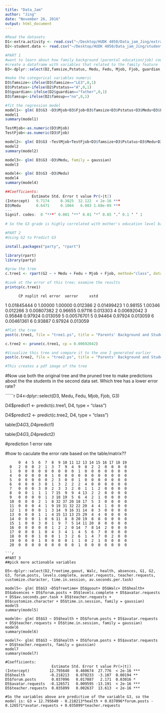 ```yaml
---
title: "Data_Jam"
author: "Jing"
date: "November 26, 2016"
output: html_document
---
```


```r
#Read the datasets
D1<-extra.activity <- read.csv("~/Desktop/HUDK 4050/Data_jam_Jing/extra-activity.csv")
D2<-student.data <- read.csv("~/Desktop/HUDK 4050/Data_jam_Jing/student-data.csv", header=TRUE)
```


```r
#PART 1
#want to learn about how family background (parental education/job) could affect student performance
#create a dataframe with variables that related to the family feature
D3<-dplyr::select(D2,famsize,Pstatus, Medu, Fedu, Mjob, Fjob, guardian, famsup, famrel,G1, G2, G3)

#make the categorical variables numeric
D3$famsize<-ifelse(D3$famsize=="LE3",0,1)
D3$Pstatus<-ifelse(D2$Pstatus=="A",0,1)
D3$guardian<-ifelse(D2$guardian=="father",0,1)
D3$famsup<-ifelse(D2$famsup=="no",0,1)

#fit the regression model
model1<- glm( D3$G3 ~D3$Mjob+D3$Fjob+D3$famsize+D3$Pstatus+D3$Medu+D3$Fedu, family = gaussian)
model1
summary(model1)

TestMjob<-as.numeric(D3$Mjob)
TestFjob<-as.numeric(D3$Fjob)

model2<- glm( D3$G3 ~TestMjob+TestFjob+D3$famsize+D3$Pstatus+D3$Medu+D3$Fedu, family = gaussian)
model2
summary(model2)

model3<- glm( D3$G3 ~D3$Medu, family = gaussian)
model3

model4<- glm( D3$G3 ~D3$Medu)
model4
summary(model4)

##Coefficients:
            Estimate Std. Error t value Pr(>|t|)    
(Intercept)   9.7174     0.3025  32.122  < 2e-16 ***
D3$Medu       0.6471     0.1064   6.083 1.68e-09 ***
---
Signif. codes:  0 ‘***’ 0.001 ‘**’ 0.01 ‘*’ 0.05 ‘.’ 0.1 ‘ ’ 1
            
# So the G3 grade is highly correlated with mother's education level based on the model           

```

```r
#PART 2
#Using G2 to Predict G3

install.packages("party", "rpart")

library(rpart)
library(party)

#grow the tree
c.tree1 <- rpart(G2 ~ + Medu + Fedu + Mjob + Fjob, method="class", data=D3,control=rpart.control(minsplit=1, minbucket=1, cp=0.0001) ) 

#Look at the error of this tree; examine the results
printcp(c.tree1)

```
          CP nsplit rel error  xerror     xstd
1  0.01845444      0   1.00000 1.00000 0.012386
2  0.01499423      1   0.98155 1.00346 0.012266
3  0.00807382      2   0.96655 0.97116 0.013303
4  0.00692042      3   0.95848 0.97924 0.013059
5  0.00576701      5   0.94464 0.97924 0.013059
6  0.00461361      6   0.93887 0.97924 0.013059

```r
#Plot the tree
post(c.tree1, file = "tree1.ps", title = "Parents' Background and Students' Performance")

c.tree2 <- prune(c.tree1, cp = 0.00692042)

#Visualize this tree and compare it to the one I generated earlier
post(c.tree2, file = "tree2.ps", title = "Parents' Background and Students' Performance") 

#This creates a pdf image of the tree

```
#Now use both the original tree and the pruned tree to make predictions about the the students in the second data set. Which tree has a lower error rate?

``````r
D4<-dplyr::select(D3, Medu, Fedu, Mjob, Fjob, G3)

D4$predict1 <- predict(c.tree1, D4, type = "class")

D4$predict2 <- predict(c.tree2, D4, type = "class")

table(D4$G3, D4$predict1)

table(D4$G3, D4$predict2)

#prediction 1 error rate

#how to caculate the error rate based on the table/matrix??
```
      0  4  5  6  7  8  9 10 11 12 13 14 15 16 17 18 19
  0   2  0  0  2  1  3  7  9  4  9  8  2  2  0  0  0  0
  1   0  0  0  0  0  0  0  0  0  1  0  0  0  0  0  0  0
  4   0  0  0  0  0  1  0  0  0  0  0  0  0  0  0  0  0
  5   0  0  0  0  0  2  3  0  0  1  0  0  0  0  0  0  0
  6   0  0  0  3  0  1  3  2  2  2  4  0  0  0  0  0  0
  7   0  0  0  3  0  2  3  3  2  0  1  1  2  0  0  0  0
  8   0  0  1  1  1  7 15  9  9  4 13  2  2  0  0  0  0
  9   0  0  0  0  1  3 18 19  5  6  4  2  1  0  0  0  0
  10  0  0  0  2  1  8 32 37 20 18 17  5  3  0  0  0  0
  11  0  0  0  4  1  9 19 31 32 22 20  4  4  1  0  0  0
  12  1  0  0  0  1  3 14  9 16 31 14  8  3  0  0  0  0
  13  0  0  0  1  1  4 15 13 13 25 29  4  4  0  0  0  0
  14  0  0  0  1  0  6 11  8  8 20 19  8  8  0  0  0  0
  15  1  0  0  3  0  1  9  7  5 14 11 20  8  0  0  0  0
  16  0  0  0  0  0  1  2  2  0 14  7  8 14  2  0  0  0
  17  0  0  0  1  0  4  3  4  1  4  5  6  7  0  0  0  0
  18  0  0  0  1  0  0  1  3  2  6  1  4  7  0  2  0  0
  19  0  0  0  1  0  0  0  0  1  1  0  2  1  0  0  0  0
  20  0  0  0  0  0  0  0  0  0  1  0  0  0  0  0  0  0

```r

#PART 3
##pick more actionable variables

D5<-dplyr::select(D2,freetime,goout, Walc, health, absences, G1, G2, G3, forum.posts, levels.complete, avatar.requests, teacher.requests, customize.character, time.in.session, av.seconds.per.task)

model5<- glm( D5$G3 ~D5$freetime+ D5$goout+ D5$Walc+ D5$health+ D5$absences + D5$forum.posts + D5$levels.complete + D5$avatar.requests + D5$av.seconds.per.task + D5$teacher.requests + D5$customize.character + D5$time.in.session, family = gaussian)
model5
summary(model5)

model6<- glm( D5$G3 ~ D5$health + D5$forum.posts + D5$avatar.requests + D5$teacher.requests + D5$time.in.session, family = gaussian)
model6
summary(model6)

model7<- glm( D5$G3 ~ D5$health + D5$forum.posts + D5$avatar.requests + D5$teacher.requests, family = gaussian)
model7
summary(model7)

#Coefficients:
                     Estimate Std. Error t value Pr(>|t|)    
(Intercept)         12.795640   0.460674  27.776  < 2e-16 ***
D5$health           -0.218213   0.070233  -3.107  0.00194 ** 
D5$forum.posts       0.037096   0.017087   2.171  0.03016 *  
D5$avatar.requests  -0.126571   0.009595 -13.191  < 2e-16 ***
D5$teacher.requests  0.035899   0.002637  13.613  < 2e-16 ***
  
#So the variables above are predictive of the variable G3, so the model is: G3 = 12.795640 - 0.218213*health + 0.037096*forum.posts - 0.126571*avatar.requests + 0.035899*teacher.requests 

```




